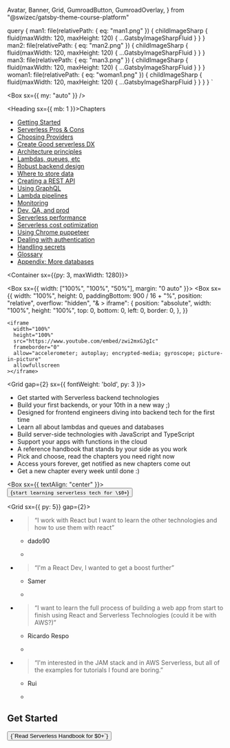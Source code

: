   Avatar,
  Banner,
  Grid,
  GumroadButton,
  GumroadOverlay,
} from "@swizec/gatsby-theme-course-platform"

  query {
    man1: file(relativePath: { eq: "man1.png" }) {
      childImageSharp {
        fluid(maxWidth: 120, maxHeight: 120) {
          ...GatsbyImageSharpFluid
        }
      }
    }
    man2: file(relativePath: { eq: "man2.png" }) {
      childImageSharp {
        fluid(maxWidth: 120, maxHeight: 120) {
          ...GatsbyImageSharpFluid
        }
      }
    }
    man3: file(relativePath: { eq: "man3.png" }) {
      childImageSharp {
        fluid(maxWidth: 120, maxHeight: 120) {
          ...GatsbyImageSharpFluid
        }
      }
    }
    woman1: file(relativePath: { eq: "woman1.png" }) {
      childImageSharp {
        fluid(maxWidth: 120, maxHeight: 120) {
          ...GatsbyImageSharpFluid
        }
      }
    }
  }
`

<Banner>

<HomeTitle />

<Box sx={{ my: "auto" }} />

<Heading sx={{ mb: 1 }}>Chapters</Heading>

<NavGrid>

- [Getting Started](/getting-started)
- [Serverless Pros & Cons](/serverless-pros-cons)
- [Choosing Providers](/serverless-flavors)
- [Create Good serverless DX](/serverless-dx)
- [Architecture principles](/serverless-architecture-principles)
- [Lambdas, queues, etc](/serverless-elements)
- [Robust backend design](/robust-backend-design)
- [Where to store data](/databases)
- [Creating a REST API](/serverless-rest-api)
- [Using GraphQL](/serverless-graphql)
- [Lambda pipelines](/lambda-pipelines)
- [Monitoring ](/serverless-monitoring)
- [Dev, QA, and prod](/dev-qa-prod)
- [Serverless performance](/serverless-performance)
- [Serverless cost optimization](/serverless-cost)
- [Using Chrome puppeteer](/serverless-chrome-puppeteer)
- [Dealing with authentication](/serverless-authentication)
- [Handling secrets](/handling-secrets)
- [Glossary](/glossary)
- [Appendix: More databases](/appendix-more-databases)

</NavGrid>

</Banner>

<Container sx={{py: 3, maxWidth: 1280}}>

<Box sx={{ width: ["100%", "100%", "50%"], margin: "0 auto" }}>
  <Box
    sx={{
      width: "100%",
      height: 0,
      paddingBottom: 900 / 16 + "%",
      position: "relative",
      overflow: "hidden",
      "& > iframe": {
        position: "absolute",
        width: "100%",
        height: "100%",
        top: 0,
        bottom: 0,
        left: 0,
        border: 0,
      },
    }}
  >
    <iframe
      width="100%"
      height="100%"
      src="https://www.youtube.com/embed/zwi2mxGJgIc"
      frameborder="0"
      allow="accelerometer; autoplay; encrypted-media; gyroscope; picture-in-picture"
      allowfullscreen
    ></iframe>
  </Box>
</Box>

<Grid gap={2} sx={{ fontWeight: 'bold', py: 3 }}>

- Get started with Serverless backend technologies
- Build your first backends, or your 10th in a new way ;)
- Designed for frontend engineers diving into backend tech for the first time
- Learn all about lambdas and queues and databases
- Build server-side technologies with JavaScript and TypeScript
- Support your apps with functions in the cloud
- A reference handbook that stands by your side as you work
- Pick and choose, read the chapters you need right now
- Access yours forever, get notified as new chapters come out
- Get a new chapter every week until done :)

</Grid>

<Box sx={{ textAlign: "center" }}>
  <GumroadButton>
    <Button as="a" variant="big" href="https://gum.co/qdNn?wanted=true">
      {`start learning serverless tech for \$0+`}
    </Button>
  </GumroadButton>
</Box>

<Grid sx={{ py: 5}} gap={2}>

- > “I work with React but I want to learn the other technologies and how to use them with react”

  - dado90

  - <Avatar img={props.data.man1.childImageSharp.fluid.src} />

- > “I'm a React Dev, I wanted to get a boost further”

  - Samer

  - <Avatar img={props.data.woman1.childImageSharp.fluid.src} />

- > “I want to learn the full process of building a web app from start to finish using React and Serverless Technologies (could it be with AWS?)”

  - Ricardo Respo

  - <Avatar img={props.data.man2.childImageSharp.fluid.src} />

- > “I'm interested in the JAM stack and in AWS Serverless, but all of the examples for tutorials I found are boring.”

  - Rui

  - <Avatar img={props.data.man3.childImageSharp.fluid.src} />

</Grid>

## Get Started

<GumroadButton>
  <Button as="a" variant="big" href="https://gum.co/qdNn?wanted=true">
    {`Read Serverless Handbook for $0+`}
  </Button>
</GumroadButton>

</Container>
